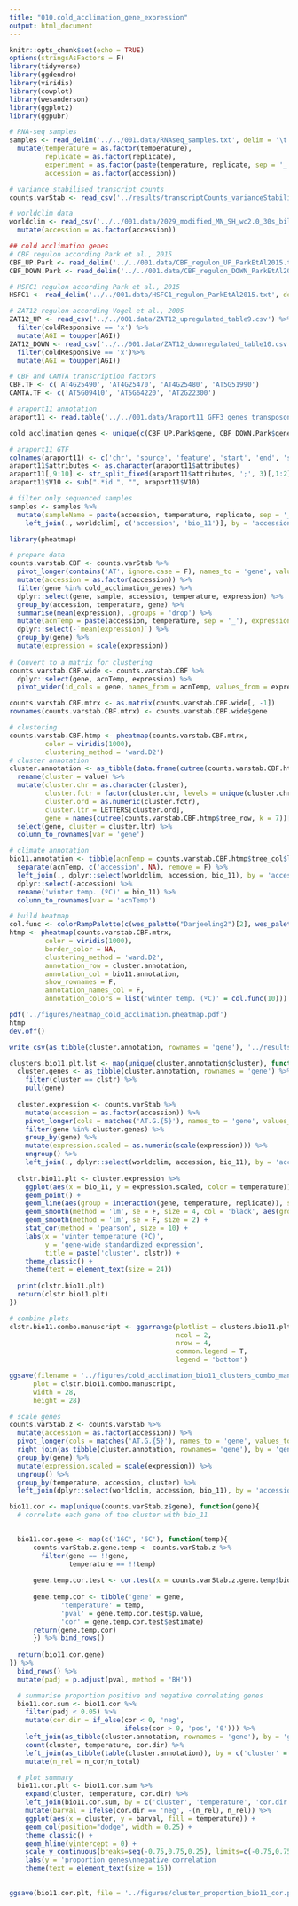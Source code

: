 ```yaml
---
title: "010.cold_acclimation_gene_expression"
output: html_document
---
```


```r
knitr::opts_chunk$set(echo = TRUE)
options(stringsAsFactors = F)
library(tidyverse)
library(ggdendro)
library(viridis)
library(cowplot)
library(wesanderson)
library(ggplot2)
library(ggpubr)
```

```r
# RNA-seq samples
samples <- read_delim('../../001.data/RNAseq_samples.txt', delim = '\t') %>%
  mutate(temperature = as.factor(temperature),
         replicate = as.factor(replicate),
         experiment = as.factor(paste(temperature, replicate, sep = '_')),
         accession = as.factor(accession))

# variance stabilised transcript counts
counts.varStab <- read_csv('../results/transcriptCounts_varianceStabilised.csv')

# worldclim data
worldclim <- read_csv('../../001.data/2029_modified_MN_SH_wc2.0_30s_bilinear.csv') %>%
  mutate(accession = as.factor(accession))

## cold acclimation genes
# CBF regulon according Park et al., 2015
CBF_UP.Park <- read_delim('../../001.data/CBF_regulon_UP_ParkEtAl2015.txt', delim = '\t', col_names = 'gene')
CBF_DOWN.Park <- read_delim('../../001.data/CBF_regulon_DOWN_ParkEtAl2015.txt', delim = '\t', col_names = 'gene')

# HSFC1 regulon according Park et al., 2015
HSFC1 <- read_delim('../../001.data/HSFC1_regulon_ParkEtAl2015.txt', delim = '\t', col_names = 'gene')

# ZAT12 regulon according Vogel et al., 2005
ZAT12_UP <- read_csv('../../001.data/ZAT12_upregulated_table9.csv') %>%
  filter(coldResponsive == 'x') %>%
  mutate(AGI = toupper(AGI))
ZAT12_DOWN <- read_csv('../../001.data/ZAT12_downregulated_table10.csv') %>%
  filter(coldResponsive == 'x')%>%
  mutate(AGI = toupper(AGI))

# CBF and CAMTA transcription factors
CBF.TF <- c('AT4G25490', 'AT4G25470', 'AT4G25480', 'AT5G51990')
CAMTA.TF <- c('AT5G09410', 'AT5G64220', 'AT2G22300')

# araport11 annotation
araport11 <- read.table('../../001.data/Araport11_GFF3_genes_transposons.201606.ChrM_ChrC_FullName.gtf', sep = '\t')
```

```r
cold_acclimation_genes <- unique(c(CBF_UP.Park$gene, CBF_DOWN.Park$gene, CBF.TF, CAMTA.TF, ZAT12_DOWN$AGI, ZAT12_UP$AGI, HSFC1$gene))
```
```r
# araport11 GTF
colnames(araport11) <- c('chr', 'source', 'feature', 'start', 'end', 'score', 'strand', 'frame', 'attributes')
araport11$attributes <- as.character(araport11$attributes)
araport11[,9:10] <- str_split_fixed(araport11$attributes, ';', 3)[,1:2]
araport11$V10 <- sub(".*id ", "", araport11$V10)
```

```r
# filter only sequenced samples
samples <- samples %>%
  mutate(sampleName = paste(accession, temperature, replicate, sep = '_')) %>%
    left_join(., worldclim[, c('accession', 'bio_11')], by = 'accession')
```

```r
library(pheatmap)

# prepare data
counts.varstab.CBF <- counts.varStab %>%
  pivot_longer(contains('AT', ignore.case = F), names_to = 'gene', values_to = 'expression') %>%
  mutate(accession = as.factor(accession)) %>%
  filter(gene %in% cold_acclimation_genes) %>%
  dplyr::select(gene, sample, accession, temperature, expression) %>%
  group_by(accession, temperature, gene) %>%
  summarise(mean(expression), .groups = 'drop') %>%
  mutate(acnTemp = paste(accession, temperature, sep = '_'), expression = `mean(expression)`) %>%
  dplyr::select(-`mean(expression)`) %>%
  group_by(gene) %>%
  mutate(expression = scale(expression))
  
# Convert to a matrix for clustering
counts.varstab.CBF.wide <- counts.varstab.CBF %>%
  dplyr::select(gene, acnTemp, expression) %>%
  pivot_wider(id_cols = gene, names_from = acnTemp, values_from = expression)

counts.varstab.CBF.mtrx <- as.matrix(counts.varstab.CBF.wide[, -1])
rownames(counts.varstab.CBF.mtrx) <- counts.varstab.CBF.wide$gene

# clustering
counts.varstab.CBF.htmp <- pheatmap(counts.varstab.CBF.mtrx,
         color = viridis(1000),
         clustering_method = 'ward.D2')
# cluster annotation
cluster.annotation <- as_tibble(data.frame(cutree(counts.varstab.CBF.htmp$tree_row, k = 7))[counts.varstab.CBF.htmp$tree_row$order, ], rownames = 'gene') %>%
  rename(cluster = value) %>%
  mutate(cluster.chr = as.character(cluster),
         cluster.fctr = factor(cluster.chr, levels = unique(cluster.chr), ordered = T),
         cluster.ord = as.numeric(cluster.fctr),
         cluster.ltr = LETTERS[cluster.ord],
         gene = names(cutree(counts.varstab.CBF.htmp$tree_row, k = 7))[counts.varstab.CBF.htmp$tree_row$order]) %>%
  select(gene, cluster = cluster.ltr) %>%
  column_to_rownames(var = 'gene')

# climate annotation
bio11.annotation <- tibble(acnTemp = counts.varstab.CBF.htmp$tree_col$labels[counts.varstab.CBF.htmp$tree_col$order]) %>%
  separate(acnTemp, c('accession', NA), remove = F) %>%
  left_join(., dplyr::select(worldclim, accession, bio_11), by = 'accession') %>%
  dplyr::select(-accession) %>%
  rename('winter temp. (ºC)' = bio_11) %>%
  column_to_rownames(var = 'acnTemp')

# build heatmap
col.func <- colorRampPalette(c(wes_palette("Darjeeling2")[2], wes_palette("Darjeeling2")[4]))
htmp <- pheatmap(counts.varstab.CBF.mtrx,
         color = viridis(1000),
         border_color = NA,
         clustering_method = 'ward.D2',
         annotation_row = cluster.annotation,
         annotation_col = bio11.annotation,
         show_rownames = F,
         annotation_names_col = F,
         annotation_colors = list('winter temp. (ºC)' = col.func(10)))

pdf('../figures/heatmap_cold_acclimation.pheatmap.pdf')
htmp
dev.off()
```

```r
write_csv(as_tibble(cluster.annotation, rownames = 'gene'), '../results/cold_acclimation_expression_clusters.csv')
```

```r
clusters.bio11.plt.lst <- map(unique(cluster.annotation$cluster), function(clstr){
  cluster.genes <- as_tibble(cluster.annotation, rownames = 'gene') %>%
    filter(cluster == clstr) %>%
    pull(gene)
  
  cluster.expression <- counts.varStab %>%
    mutate(accession = as.factor(accession)) %>%
    pivot_longer(cols = matches('AT.G.{5}'), names_to = 'gene', values_to = 'expression') %>%
    filter(gene %in% cluster.genes) %>%
    group_by(gene) %>%
    mutate(expression.scaled = as.numeric(scale(expression))) %>%
    ungroup() %>%
    left_join(., dplyr::select(worldclim, accession, bio_11), by = 'accession')
  
  clstr.bio11.plt <- cluster.expression %>%
    ggplot(aes(x = bio_11, y = expression.scaled, color = temperature)) +
    geom_point() +
    geom_line(aes(group = interaction(gene, temperature, replicate)), size = 0.1, alpha = 0.5) +
    geom_smooth(method = 'lm', se = F, size = 4, col = 'black', aes(group = temperature)) +
    geom_smooth(method = 'lm', se = F, size = 2) +
    stat_cor(method = 'pearson', size = 10) +
    labs(x = 'winter temperature (ºC)',
         y = 'gene-wide standardized expression',
         title = paste('cluster', clstr)) +
    theme_classic() +
    theme(text = element_text(size = 24))
  
  print(clstr.bio11.plt)
  return(clstr.bio11.plt)
})

# combine plots
clstr.bio11.combo.manuscript <- ggarrange(plotlist = clusters.bio11.plt.lst,
                                          ncol = 2,
                                          nrow = 4,
                                          common.legend = T,
                                          legend = 'bottom')

ggsave(filename = '../figures/cold_acclimation_bio11_clusters_combo_manuscript.pdf',
      plot = clstr.bio11.combo.manuscript,
      width = 28,
      height = 28)
```


```r
# scale genes
counts.varStab.z <- counts.varStab %>%
  mutate(accession = as.factor(accession)) %>%
  pivot_longer(cols = matches('AT.G.{5}'), names_to = 'gene', values_to = 'expression') %>%
  right_join(as_tibble(cluster.annotation, rownames= 'gene'), by = 'gene') %>%
  group_by(gene) %>%
  mutate(expression.scaled = scale(expression)) %>%
  ungroup() %>%
  group_by(temperature, accession, cluster) %>%
  left_join(dplyr::select(worldclim, accession, bio_11), by = 'accession')

bio11.cor <- map(unique(counts.varStab.z$gene), function(gene){
  # correlate each gene of the cluster with bio_11

  
  bio11.cor.gene <- map(c('16C', '6C'), function(temp){
      counts.varStab.z.gene.temp <- counts.varStab.z %>%
        filter(gene == !!gene,
               temperature == !!temp)
      
      gene.temp.cor.test <- cor.test(x = counts.varStab.z.gene.temp$bio_11, y = counts.varStab.z.gene.temp$expression.scaled)
      
      gene.temp.cor <- tibble('gene' = gene,
             'temperature' = temp,
             'pval' = gene.temp.cor.test$p.value,
             'cor' = gene.temp.cor.test$estimate)
      return(gene.temp.cor)
      }) %>% bind_rows()
  
  return(bio11.cor.gene)
}) %>%
  bind_rows() %>%
  mutate(padj = p.adjust(pval, method = 'BH'))

  # summarise proportion positive and negative correlating genes
  bio11.cor.sum <- bio11.cor %>%
    filter(padj < 0.05) %>%
    mutate(cor.dir = if_else(cor < 0, 'neg',
                             ifelse(cor > 0, 'pos', '0'))) %>%
    left_join(as_tibble(cluster.annotation, rownames = 'gene'), by = 'gene') %>%
    count(cluster, temperature, cor.dir) %>%
    left_join(as_tibble(table(cluster.annotation)), by = c('cluster' = 'cluster.annotation'), suffix = c('_cor', '_total')) %>%
    mutate(n_rel = n_cor/n_total)

  # plot summary
  bio11.cor.plt <- bio11.cor.sum %>%
    expand(cluster, temperature, cor.dir) %>%
    left_join(bio11.cor.sum, by = c('cluster', 'temperature', 'cor.dir')) %>%
    mutate(barval = ifelse(cor.dir == 'neg', -(n_rel), n_rel)) %>%
    ggplot(aes(x = cluster, y = barval, fill = temperature)) +
    geom_col(position="dodge", width = 0.25) +
    theme_classic() +
    geom_hline(yintercept = 0) +
    scale_y_continuous(breaks=seq(-0.75,0.75,0.25), limits=c(-0.75,0.75), labels = c(0.75, 0.50, 0.25, 0, 0.25, 0.50, 0.75)) +
    labs(y = 'proportion genes\nnegative correlation                    positive correlation') +
    theme(text = element_text(size = 16))
    
  
ggsave(bio11.cor.plt, file = '../figures/cluster_proportion_bio11_cor.pdf')



```

